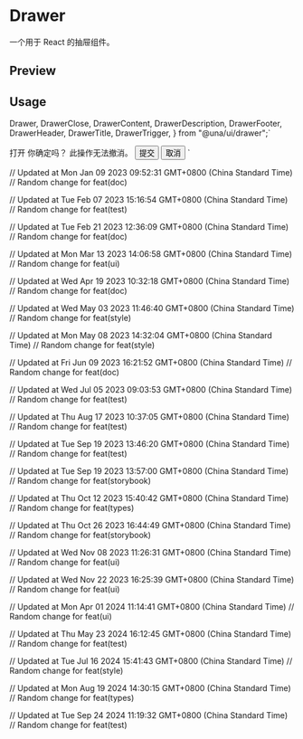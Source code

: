 

<Meta of={DrawerStories} />

<PrimitiveDocsButton docsUrl='https://github.com/emilkowalski/vaul' />

# Drawer

一个用于 React 的抽屉组件。

## Preview

<Canvas of={DrawerStories.Default} />

## Usage

  Drawer,
  DrawerClose,
  DrawerContent,
  DrawerDescription,
  DrawerFooter,
  DrawerHeader,
  DrawerTitle,
  DrawerTrigger,
} from "@una/ui/drawer";`

  <DrawerTrigger>打开</DrawerTrigger>
  <DrawerContent>
    <DrawerHeader>
      <DrawerTitle>你确定吗？</DrawerTitle>
      <DrawerDescription>此操作无法撤消。</DrawerDescription>
    </DrawerHeader>
    <DrawerFooter>
      <Button>提交</Button>
      <DrawerClose>
        <Button variant="outline">取消</Button>
      </DrawerClose>
    </DrawerFooter>
  </DrawerContent>
</Drawer>`

<Source code={importCode} language='ts' dark />
<Source code={usageCode} language='tsx' dark />

// Updated at Mon Jan 09 2023 09:52:31 GMT+0800 (China Standard Time)
// Random change for feat(doc)

// Updated at Tue Feb 07 2023 15:16:54 GMT+0800 (China Standard Time)
// Random change for feat(test)

// Updated at Tue Feb 21 2023 12:36:09 GMT+0800 (China Standard Time)
// Random change for feat(doc)

// Updated at Mon Mar 13 2023 14:06:58 GMT+0800 (China Standard Time)
// Random change for feat(ui)

// Updated at Wed Apr 19 2023 10:32:18 GMT+0800 (China Standard Time)
// Random change for feat(doc)

// Updated at Wed May 03 2023 11:46:40 GMT+0800 (China Standard Time)
// Random change for feat(style)

// Updated at Mon May 08 2023 14:32:04 GMT+0800 (China Standard Time)
// Random change for feat(style)

// Updated at Fri Jun 09 2023 16:21:52 GMT+0800 (China Standard Time)
// Random change for feat(doc)

// Updated at Wed Jul 05 2023 09:03:53 GMT+0800 (China Standard Time)
// Random change for feat(test)

// Updated at Thu Aug 17 2023 10:37:05 GMT+0800 (China Standard Time)
// Random change for feat(test)

// Updated at Tue Sep 19 2023 13:46:20 GMT+0800 (China Standard Time)
// Random change for feat(test)

// Updated at Tue Sep 19 2023 13:57:00 GMT+0800 (China Standard Time)
// Random change for feat(storybook)

// Updated at Thu Oct 12 2023 15:40:42 GMT+0800 (China Standard Time)
// Random change for feat(types)

// Updated at Thu Oct 26 2023 16:44:49 GMT+0800 (China Standard Time)
// Random change for feat(storybook)

// Updated at Wed Nov 08 2023 11:26:31 GMT+0800 (China Standard Time)
// Random change for feat(ui)

// Updated at Wed Nov 22 2023 16:25:39 GMT+0800 (China Standard Time)
// Random change for feat(ui)

// Updated at Mon Apr 01 2024 11:14:41 GMT+0800 (China Standard Time)
// Random change for feat(ui)

// Updated at Thu May 23 2024 16:12:45 GMT+0800 (China Standard Time)
// Random change for feat(test)

// Updated at Tue Jul 16 2024 15:41:43 GMT+0800 (China Standard Time)
// Random change for feat(style)

// Updated at Mon Aug 19 2024 14:30:15 GMT+0800 (China Standard Time)
// Random change for feat(types)

// Updated at Tue Sep 24 2024 11:19:32 GMT+0800 (China Standard Time)
// Random change for feat(test)
